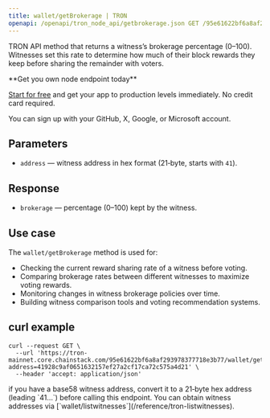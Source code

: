 ---
title: wallet/getBrokerage | TRON
openapi: /openapi/tron_node_api/getbrokerage.json GET /95e61622bf6a8af293978377718e3b77/wallet/getBrokerage
---

TRON API method that returns a witness’s brokerage percentage (0–100). Witnesses set this rate to determine how much of their block rewards they keep before sharing the remainder with voters.

<Check>
**Get you own node endpoint today**

[Start for free](https://console.chainstack.com/) and get your app to production levels immediately. No credit card required.

You can sign up with your GitHub, X, Google, or Microsoft account.
</Check>

## Parameters

* `address` — witness address in hex format (21‑byte, starts with `41`).

## Response

* `brokerage` — percentage (0–100) kept by the witness.

## Use case

The `wallet/getBrokerage` method is used for:

* Checking the current reward sharing rate of a witness before voting.
* Comparing brokerage rates between different witnesses to maximize voting rewards.
* Monitoring changes in witness brokerage policies over time.
* Building witness comparison tools and voting recommendation systems.

## curl example

```shell Shell
curl --request GET \
  --url 'https://tron-mainnet.core.chainstack.com/95e61622bf6a8af293978377718e3b77/wallet/getBrokerage?address=41928c9af0651632157ef27a2cf17ca72c575a4d21' \
  --header 'accept: application/json'
```

<Info>
if you have a base58 witness address, convert it to a 21‑byte hex address (leading `41…`) before calling this endpoint. You can obtain witness addresses via [`wallet/listwitnesses`](/reference/tron-listwitnesses).
</Info>
